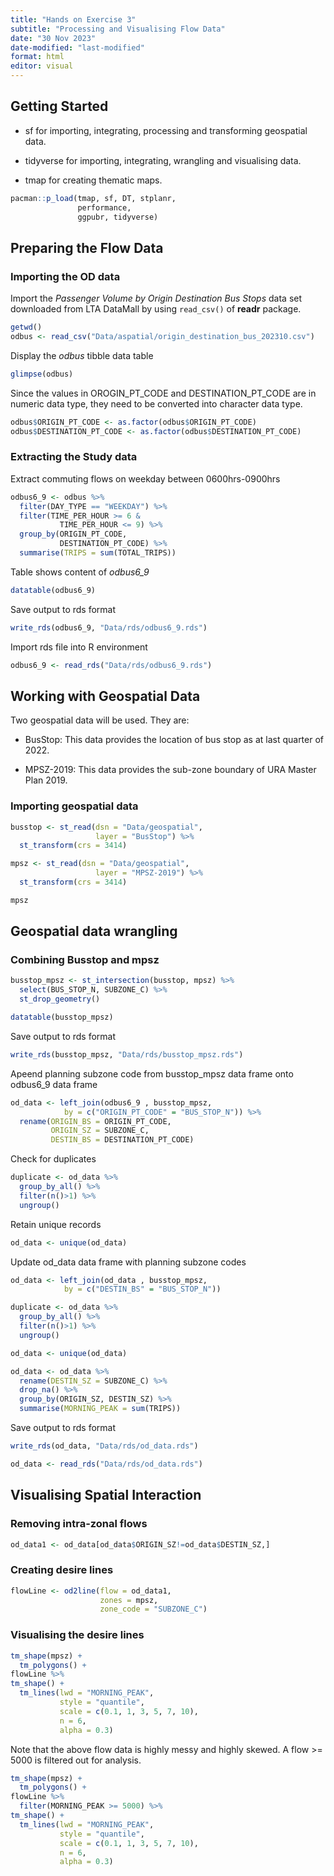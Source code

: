 ```yaml
---
title: "Hands on Exercise 3"
subtitle: "Processing and Visualising Flow Data"
date: "30 Nov 2023"
date-modified: "last-modified"
format: html
editor: visual
---
```


## **Getting Started**

-   sf for importing, integrating, processing and transforming geospatial data.

-   tidyverse for importing, integrating, wrangling and visualising data.

-   tmap for creating thematic maps.

```r
pacman::p_load(tmap, sf, DT, stplanr,
               performance,
               ggpubr, tidyverse)
```

## **Preparing the Flow Data**

### **Importing the OD data**

Import the *Passenger Volume by Origin Destination Bus Stops* data set downloaded from LTA DataMall by using `read_csv()` of **readr** package.

```r
getwd()
odbus <- read_csv("Data/aspatial/origin_destination_bus_202310.csv")
```

Display the *odbus* tibble data table

```r
glimpse(odbus)
```

Since the values in OROGIN_PT_CODE and DESTINATION_PT_CODE are in numeric data type, they need to be converted into character data type.

```r
odbus$ORIGIN_PT_CODE <- as.factor(odbus$ORIGIN_PT_CODE)
odbus$DESTINATION_PT_CODE <- as.factor(odbus$DESTINATION_PT_CODE) 
```

### **Extracting the Study data**

Extract commuting flows on weekday between 0600hrs-0900hrs

```r
odbus6_9 <- odbus %>%
  filter(DAY_TYPE == "WEEKDAY") %>%
  filter(TIME_PER_HOUR >= 6 &
           TIME_PER_HOUR <= 9) %>%
  group_by(ORIGIN_PT_CODE,
           DESTINATION_PT_CODE) %>%
  summarise(TRIPS = sum(TOTAL_TRIPS))
```

Table shows content of *odbus6_9*

```r
datatable(odbus6_9)
```

Save output to rds format

```r
write_rds(odbus6_9, "Data/rds/odbus6_9.rds")
```

Import rds file into R environment

```r
odbus6_9 <- read_rds("Data/rds/odbus6_9.rds")
```

## **Working with Geospatial Data**

Two geospatial data will be used. They are:

-   BusStop: This data provides the location of bus stop as at last quarter of 2022.

-   MPSZ-2019: This data provides the sub-zone boundary of URA Master Plan 2019.

### **Importing geospatial data**

```r
busstop <- st_read(dsn = "Data/geospatial",
                   layer = "BusStop") %>%
  st_transform(crs = 3414)
```

```r
mpsz <- st_read(dsn = "Data/geospatial",
                   layer = "MPSZ-2019") %>%
  st_transform(crs = 3414)
```

```r
mpsz
```

## **Geospatial data wrangling**

### **Combining Busstop and mpsz**

```r
busstop_mpsz <- st_intersection(busstop, mpsz) %>%
  select(BUS_STOP_N, SUBZONE_C) %>%
  st_drop_geometry()
```

```r
datatable(busstop_mpsz)
```

Save output to rds format

```r
write_rds(busstop_mpsz, "Data/rds/busstop_mpsz.rds")  
```

Apeend planning subzone code from busstop_mpsz data frame onto odbus6_9 data frame

```r
od_data <- left_join(odbus6_9 , busstop_mpsz,
            by = c("ORIGIN_PT_CODE" = "BUS_STOP_N")) %>%
  rename(ORIGIN_BS = ORIGIN_PT_CODE,
         ORIGIN_SZ = SUBZONE_C,
         DESTIN_BS = DESTINATION_PT_CODE)
```

Check for duplicates

```r
duplicate <- od_data %>%
  group_by_all() %>%
  filter(n()>1) %>%
  ungroup()

```

Retain unique records

```r
od_data <- unique(od_data)
```

Update od_data data frame with planning subzone codes

```r
od_data <- left_join(od_data , busstop_mpsz,
            by = c("DESTIN_BS" = "BUS_STOP_N")) 
```

```r
duplicate <- od_data %>%
  group_by_all() %>%
  filter(n()>1) %>%
  ungroup()

```

```r
od_data <- unique(od_data)
```

```r
od_data <- od_data %>%
  rename(DESTIN_SZ = SUBZONE_C) %>%
  drop_na() %>%
  group_by(ORIGIN_SZ, DESTIN_SZ) %>%
  summarise(MORNING_PEAK = sum(TRIPS))
```

Save output to rds format

```r
write_rds(od_data, "Data/rds/od_data.rds")
```

```r
od_data <- read_rds("Data/rds/od_data.rds")
```

## **Visualising Spatial Interaction**

### **Removing intra-zonal flows**

```r
od_data1 <- od_data[od_data$ORIGIN_SZ!=od_data$DESTIN_SZ,]
```

### **Creating desire lines**

```r
flowLine <- od2line(flow = od_data1, 
                    zones = mpsz,
                    zone_code = "SUBZONE_C")
```

### **Visualising the desire lines**

```r
tm_shape(mpsz) +
  tm_polygons() +
flowLine %>%  
tm_shape() +
  tm_lines(lwd = "MORNING_PEAK",
           style = "quantile",
           scale = c(0.1, 1, 3, 5, 7, 10),
           n = 6,
           alpha = 0.3)
```

Note that the above flow data is highly messy and highly skewed. A flow \>= 5000 is filtered out for analysis.

```r
tm_shape(mpsz) +
  tm_polygons() +
flowLine %>%  
  filter(MORNING_PEAK >= 5000) %>%
tm_shape() +
  tm_lines(lwd = "MORNING_PEAK",
           style = "quantile",
           scale = c(0.1, 1, 3, 5, 7, 10),
           n = 6,
           alpha = 0.3)
```
